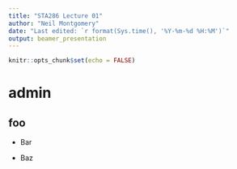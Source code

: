 ```yaml
---
title: "STA286 Lecture 01"
author: "Neil Montgomery"
date: "Last edited: `r format(Sys.time(), '%Y-%m-%d %H:%M')`"
output: beamer_presentation
---
```


```r
knitr::opts_chunk$set(echo = FALSE)
```

# admin

## foo

* Bar

* Baz